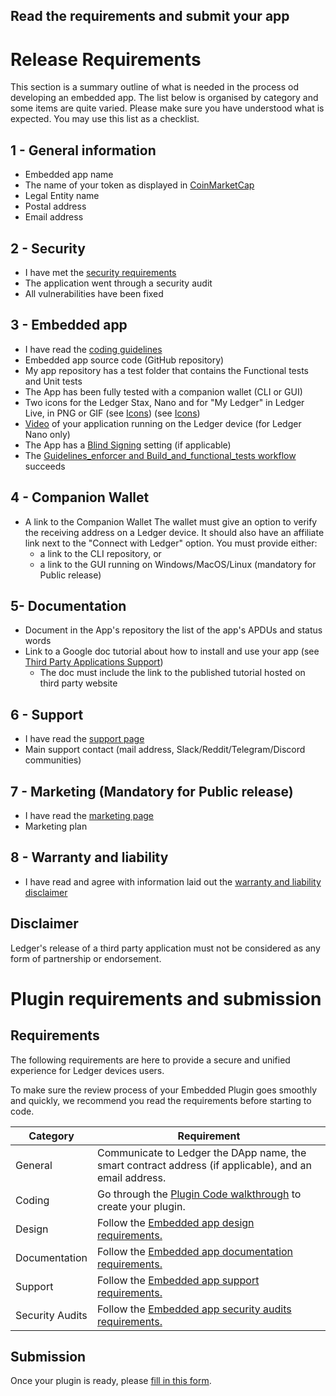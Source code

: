 
## Read the requirements and submit your app

<Cards num={2}>
  <Card
    title="Development"
    href="/docs/embedded-app/how-to-have-an-app/requirements/development"
  />
  <Card
    title="Security"
    href="/docs/embedded-app/how-to-have-an-app/requirements/security"
  />
  <Card
    title="Deliverables"
    href="/docs/embedded-app/how-to-have-an-app/requirements/deliverables"
  />
  <Card
    title="Design"
    href="/docs/embedded-app/how-to-have-an-app/requirements/design"
  />
  <Card
    title="Legal"
    href="/docs/embedded-app/how-to-have-an-app/requirements/legal"
  />
</Cards>


# Release Requirements

This section is a summary outline of what is needed in the process od developing an embedded app. The list below is organised by category and some items are quite varied.
Please make sure you have understood what is expected. You may use this list as a checklist.

## 1 - General information

- Embedded app name
- The name of your token as displayed in [CoinMarketCap](https://coinmarketcap.com/)
- Legal Entity name
- Postal address
- Email address


## 2 - Security

- I have met the [security requirements](./requirements/security)
- The application went through a security audit
- All vulnerabilities have been fixed


## 3 - Embedded app

- I have read the [coding guidelines](../coding-guidelines)
- Embedded app source code (GitHub repository)
- My app repository has a test folder that contains the Functional tests and Unit tests
- The App has been fully tested with a companion wallet (CLI or GUI)
- Two icons for the Ledger Stax, Nano and for "My Ledger" in Ledger Live, in PNG or GIF (see [Icons](../icons/))
 (see [Icons](../deliverables/icons/))
- [Video](../deliverables/ui-flow-video/#video) of your application running on the Ledger device (for Ledger Nano only)
- The App has a [Blind Signing](../coding-guidelines/blind-signing) setting (if applicable)
- The [Guidelines_enforcer and Build_and_functional_tests workflow](../quickstart/framework#ci) succeeds


## 4 - Companion Wallet

- A link to the Companion Wallet The wallet must give an option to verify the receiving address on a Ledger device. It should also have an affiliate link next to the "Connect with Ledger" option. You must provide either:
  - a link to the CLI repository, or
  - a link to the GUI running on Windows/MacOS/Linux (mandatory for Public release)

## 5- Documentation

- Document in the App's repository the list of the app's APDUs and status words
- Link to a Google doc tutorial about how to install and use your app (see [Third Party Applications Support](../deliverables/support-requirements/))
    - The doc must include the link to the published tutorial hosted on third party website


## 6 - Support

- I have read the [support page](../deliverables/support-requirements/)
- Main support contact (mail address, Slack/Reddit/Telegram/Discord communities)


## 7 - Marketing (Mandatory for Public release)

- I have read the [marketing page](../deliverables/marketing-requirements/)
- Marketing plan


## 8 - Warranty and liability

- I have read and agree with information laid out the [warranty and liability disclaimer](../deliverables/warranty-disclaimer/)

## Disclaimer

Ledger's release of a third party application must not be considered as any form of partnership or endorsement.

# Plugin requirements and submission

## Requirements

The following requirements are here to provide a secure and unified experience for Ledger devices users.

To make sure the review process of your Embedded Plugin goes smoothly and quickly, we recommend you read the requirements before starting to code.

| Category        | Requirement                                                                                                     |
|-----------------|-----------------------------------------------------------------------------------------------------------------|
|  General        | Communicate to Ledger the DApp name, the smart contract address (if applicable), and an email address.          |
| Coding          | Go through the <a href="../embedded-plugin/">Plugin Code walkthrough</a> to create your plugin.   |
| Design          | Follow the <a href="../../embedded-app/design-requirements">Embedded app design requirements.</a>               |
| Documentation   | Follow the <a href="../../embedded-app/documentation-requirements">Embedded app documentation requirements.</a> |
| Support         | Follow the <a href="../../embedded-app/support-requirements">Embedded app support requirements.</a>             |
| Security Audits | Follow the <a href="../../embedded-app/security-audit">Embedded app security audits requirements.</a>           |


## Submission

Once your plugin is ready, please [fill in this form](https://ledger.typeform.com/to/YZZCHEB8).
